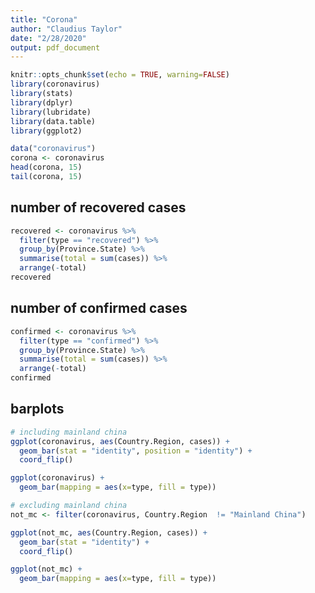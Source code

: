 ```yaml
---
title: "Corona"
author: "Claudius Taylor"
date: "2/28/2020"
output: pdf_document
---
```


```r
knitr::opts_chunk$set(echo = TRUE, warning=FALSE)
library(coronavirus)
library(stats)
library(dplyr)
library(lubridate)
library(data.table)
library(ggplot2)
```

```r
data("coronavirus")
corona <- coronavirus
head(corona, 15)
tail(corona, 15)
```

## number of recovered cases

```r
recovered <- coronavirus %>%
  filter(type == "recovered") %>%
  group_by(Province.State) %>%
  summarise(total = sum(cases)) %>%
  arrange(-total)
recovered
```

## number of confirmed cases

```r
confirmed <- coronavirus %>%
  filter(type == "confirmed") %>%
  group_by(Province.State) %>%
  summarise(total = sum(cases)) %>%
  arrange(-total)
confirmed 
```

## barplots

```r
# including mainland china
ggplot(coronavirus, aes(Country.Region, cases)) +
  geom_bar(stat = "identity", position = "identity") +
  coord_flip()

ggplot(coronavirus) +
  geom_bar(mapping = aes(x=type, fill = type))
```


```r
# excluding mainland china
not_mc <- filter(coronavirus, Country.Region  != "Mainland China")

ggplot(not_mc, aes(Country.Region, cases)) +
  geom_bar(stat = "identity") +
  coord_flip()

ggplot(not_mc) +
  geom_bar(mapping = aes(x=type, fill = type))
```




